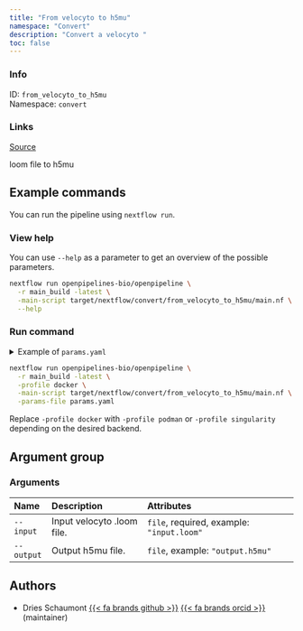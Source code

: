 ```yaml
---
title: "From velocyto to h5mu"
namespace: "Convert"
description: "Convert a velocyto "
toc: false
---
```


::: {.column-margin}

### Info

ID: `from_velocyto_to_h5mu`  
Namespace: `convert`

### Links
[Source](https://github.com/openpipelines-bio/openpipeline/blob/main/src/convert/from_velocyto_to_h5mu){.btn-action .btn-sm .btn-info .btn role="button"}

:::

loom file to h5mu


## Example commands

You can run the pipeline using `nextflow run`.

### View help

You can use `--help` as a parameter to get an overview of the possible parameters.

```bash
nextflow run openpipelines-bio/openpipeline \
  -r main_build -latest \
  -main-script target/nextflow/convert/from_velocyto_to_h5mu/main.nf \
  --help
```

### Run command

<details>
<summary>Example of `params.yaml`</summary>
```yaml

```
</details>

```bash
nextflow run openpipelines-bio/openpipeline \
  -r main_build -latest \
  -profile docker \
  -main-script target/nextflow/convert/from_velocyto_to_h5mu/main.nf \
  -params-file params.yaml
```

:::{.callout-note}
Replace `-profile docker` with `-profile podman` or `-profile singularity` depending on the desired backend.
:::

## Argument group

### Arguments

|Name       |Description                |Attributes                                |
|:----------|:--------------------------|:-----------------------------------------|
|`--input`  |Input velocyto .loom file. |`file`, required, example: `"input.loom"` |
|`--output` |Output h5mu file.          |`file`, example: `"output.h5mu"`          |

## Authors

  * Dries Schaumont [{{< fa brands github >}}](https://github.com/DriesSchaumont) [{{< fa brands orcid >}}](https://orcid.org/0000-0002-4389-0440) (maintainer)

